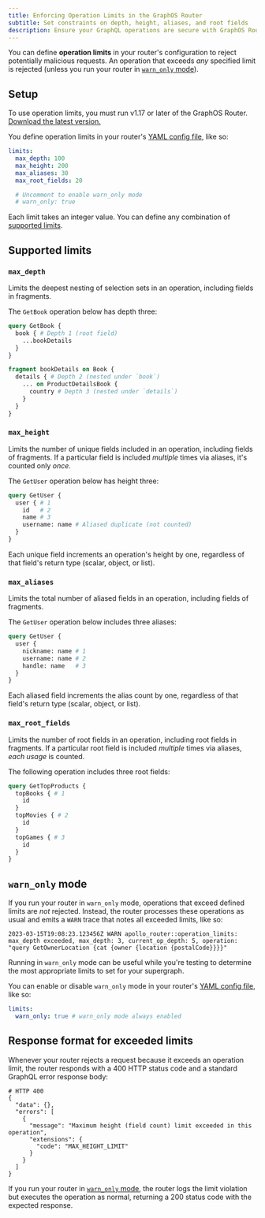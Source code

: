 ```yaml
---
title: Enforcing Operation Limits in the GraphOS Router
subtitle: Set constraints on depth, height, aliases, and root fields
description: Ensure your GraphQL operations are secure with GraphOS Router's operation limits. Set constraints on depth, height, aliases, and root fields.
---
```


<SummitCallout
  topic="graph security"
  workshopName="Securing your graph: A defense-in-depth strategy"
  URL="https://reg.summit.graphql.com/flow/apollo/summit24/AttendeePortal/page/catalog/session/1712945157460001NjSZ"
/>

<EnterpriseFeature linkWithAnchor="https://www.apollographql.com/pricing#graphos-router" />

You can define **operation limits** in your router's configuration to reject potentially malicious requests. An operation that exceeds _any_ specified limit is rejected (unless you run your router in [`warn_only` mode](#warn_only-mode)).

## Setup

To use operation limits, you must run v1.17 or later of the GraphOS Router. [Download the latest version.](/router/quickstart#download-options)

You define operation limits in your router's [YAML config file](/router/configuration/overview/#yaml-config-file), like so:

```yaml title="router.yaml"
limits:
  max_depth: 100
  max_height: 200
  max_aliases: 30
  max_root_fields: 20

  # Uncomment to enable warn_only mode
  # warn_only: true
```

Each limit takes an integer value. You can define any combination of [supported limits](#supported-limits).

## Supported limits
### `max_depth`

Limits the deepest nesting of selection sets in an operation, including fields in fragments.

The `GetBook` operation below has depth three:

```graphql
query GetBook {
  book { # Depth 1 (root field)
    ...bookDetails
  }
}

fragment bookDetails on Book {
  details { # Depth 2 (nested under `book`)
    ... on ProductDetailsBook {
      country # Depth 3 (nested under `details`)
    }
  }
}
```

### `max_height`

Limits the number of unique fields included in an operation, including fields of fragments. If a particular field is included _multiple_ times via aliases, it's counted only _once_.

The `GetUser` operation below has height three:

```graphql
query GetUser {
  user { # 1
    id   # 2
    name # 3
    username: name # Aliased duplicate (not counted)
  }
}
```

Each unique field increments an operation's height by one, regardless of that field's return type (scalar, object, or list). 

### `max_aliases`

Limits the total number of aliased fields in an operation, including fields of fragments.

The `GetUser` operation below includes three aliases:

```graphql
query GetUser {
  user {
    nickname: name # 1
    username: name # 2
    handle: name   # 3
  }
}
```

Each aliased field increments the alias count by one, regardless of that field's return type (scalar, object, or list).

### `max_root_fields`

Limits the number of root fields in an operation, including root fields in fragments. If a particular root field is included _multiple_ times via aliases, _each usage_ is counted.

The following operation includes three root fields:

```graphql
query GetTopProducts {
  topBooks { # 1
    id
  }
  topMovies { # 2
    id
  }
  topGames { # 3
    id
  }
}
```

## `warn_only` mode

If you run your router in `warn_only` mode, operations that exceed defined limits are _not_ rejected. Instead, the router processes these operations as usual and emits a `WARN` trace that notes all exceeded limits, like so:

```
2023-03-15T19:08:23.123456Z WARN apollo_router::operation_limits: max_depth exceeded, max_depth: 3, current_op_depth: 5, operation: "query GetOwnerLocation {cat {owner {location {postalCode}}}}"
```

Running in `warn_only` mode can be useful while you're testing to determine the most appropriate limits to set for your supergraph.

You can enable or disable `warn_only` mode in your router's [YAML config file](/router/configuration/overview/#yaml-config-file), like so:

```yaml title="router.yaml"
limits:
  warn_only: true # warn_only mode always enabled
```

## Response format for exceeded limits

Whenever your router rejects a request because it exceeds an operation limit, the router responds with a 400 HTTP status code and a standard GraphQL error response body:

```json5
# HTTP 400
{
  "data": {},
  "errors": [
    {
      "message": "Maximum height (field count) limit exceeded in this operation",
      "extensions": {
        "code": "MAX_HEIGHT_LIMIT"
      }
    }
  ]
}
```

If you run your router in [`warn_only` mode](#warn_only-mode), the router logs the limit violation but executes the operation as normal, returning a 200 status code with the expected response.
